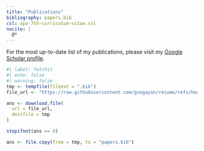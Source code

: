 ```yaml
---
title: "Publications"
bibliography: papers.bib
csl: apa-7th-curriculum-vitae.csl
nocite: |
  @*
---
```


For the most up-to-date list of my publications, please visit my [Google Scholar profile](https://scholar.google.com/citations?user=34E1yTAAAAAJ&hl=en){target='_blank'}.

::: {#refs}
:::

```r
#| label: fetchit
#| echo: false
#| warning: false
tmp <- tempfile(fileext = ".bib")
file_url <- "https://raw.githubusercontent.com/gvegayon/resume/refs/heads/master/papers.bib"

ans <- download.file(
  url = file_url,
  destfile = tmp
)

stopifnot(ans == 0)

ans <- file.copy(from = tmp, to = "papers.bib")
```